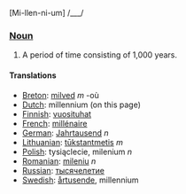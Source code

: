 [Mi-llen-ni-um] /___/

===[[Noun]]===
#A period of time consisting of 1,000 years.

====Translations====
*[[Breton]]: [[milved]] ''m'' -où
*[[Dutch]]: millennium (on this page)
*[[Finnish]]: [[vuosituhat]]
*[[French]]: [[millénaire]]
*[[German]]: [[Jahrtausend]] ''n''
*[[Lithuanian]]: [[tūkstantmetis]] ''m''
*[[Polish]]: tysiąclecie, milenium ''n''
*[[Romanian]]: [[mileniu]] ''n''
*[[Russian]]: [[тысячелетие]]
*[[Swedish]]: [[årtusende]], millennium
